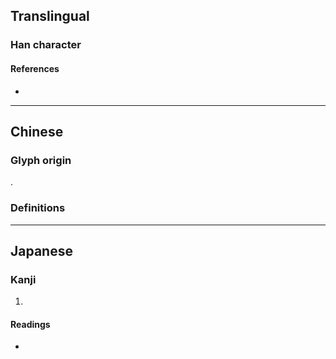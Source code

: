 {{character info}}
==Translingual==

===Han character===
{{Han char|rn=77|rad=止|as=08|sn=12|four=|canj=YMYMM|ids=⿱止𣥖}}

====References====
* {{Han ref|kx=0576.380|dkj=16317|hdz=21443.060|uh=6B6E|ud=27502}}

----

==Chinese==

===Glyph origin===
{{zh-etym-triple|止|}}.

===Definitions===
{{zh-see|澀|v}}

----

==Japanese==

===Kanji===
{{ja-kanji|grade=|rs=止08}}

# {{rfdef|ja|sort=止08}}

====Readings====
* {{ja-readings|on=[[じゅう]] (jū)|kun=[[しぶ]] (shibu), [[しぶうい]] (shibuui), [[しぶうる]] (shibuuru)}}